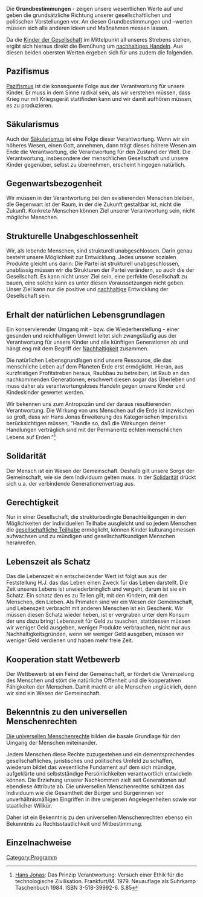 Die '''Grundbestimmungen''' - zeigen unsere wesentlichen Werte auf und geben die grundsätzliche Richtung unserer gesellschaftlichen und politischen Vorstellungen vor. An diesen Grundbestimmungen und -werten müssen sich alle anderen Ideen und Maßnahmen messen lassen.

Da die [[Kinder der Gesellschaft]] im Mittelpunkt all unseres Strebens stehen, ergibt sich hieraus direkt die Bemühung um [[Nachhaltigkeit|nachhaltiges Handeln]]. Aus diesen beiden obersten Werten ergeben sich für uns zudem die folgenden.


== Pazifismus ==
[[Pazifismus]] ist die konsequente Folge aus der Verantwortung für unsere Kinder. Er muss in dem Sinne radikal sein, als wir verstehen müssen, dass Krieg nur mit Kriegsgerät stattfinden kann und wir damit aufhören müssen, es zu produzieren.

== Säkularismus == 
Auch der [[Säkularismus]] ist eine Folge dieser Verantwortung. Wenn wir ein höheres Wesen, einen Gott, annehmen, dann trägt dieses höhere Wesen am Ende die Verantwortung, die Verantwortung für den Zustand der Welt. Die Verantwortung, insbesondere der menschlichen Gesellschaft und unsere Kinder gegenüber, selbst zu übernehmen, erscheint hingegen natürlich.

== Gegenwartsbezogenheit ==
Wir müssen in der Verantwortung bei den existierenden Menschen bleiben, die Gegenwart ist der Raum, in der die Zukunft gestaltbar ist, nicht die Zukunft. Konkrete Menschen können Ziel unserer Verantwortung sein, nicht mögliche Menschen.

== Strukturelle Unabgeschlossenheit ==
Wir, als lebende Menschen, sind strukturell unabgeschlossen. Darin genau besteht unsere Möglichkeit zur Entwicklung. Jedes unserer sozialen Produkte gleicht uns darin: Die Partei ist strukturell unabgeschlossen, unablässig müssen wir die Strukturen der Partei verändern, so auch die der Gesellschaft. Es kann nicht unser Ziel sein, eine perfekte Gesellschaft zu bauen, eine solche kann es unter diesen Voraussetzungen nicht geben. Unser Ziel kann nur die positive und [[Nachhaltigkeit|nachhaltige]] Entwicklung der Gesellschaft sein. 

== Erhalt der natürlichen Lebensgrundlagen ==
Ein konservierender Umgang mit - bzw. die Wiederherstellung - einer gesunden und reichhaltigen Umwelt leitet sich zwangsläufig aus der Verantwortung für unsere Kinder und alle künftigen Generationen ab und hängt eng mit dem Begriff der [[Nachhaltigkeit]] zusammen.

Die natürlichen Lebensgrundlagen sind unsere Ressource, die das menschliche Leben auf dem Planeten Erde erst ermöglicht. Hieran, aus kurzfristigen Profitstreben heraus, Raubbau zu betreiben, ist Raub an den nachkommenden Generationen, erschwert diesen sogar das Überleben und muss daher als verantwortungsloses Handeln gegen unsere Kinder und Kindeskinder gewertet werden. 

Wir bekennen uns zum Antropozän und der daraus resultierenden Verantwortung. Die  Wirkung von uns Menschen auf die Erde ist inzwischen so groß, dass wir Hans Jonas Erweiterung des Kategorischen Imperativs berücksichtigen müssen, "Handle so, daß die Wirkungen deiner Handlungen verträglich sind mit der Permanentz echten menschlichen Lebens auf Erden."<ref>[https://de.wikipedia.org/wiki/Hans_Jonas Hans Jonas]: Das Prinzip Verantwortung: Versuch einer Ethik für die technologische Zivilisation. Frankfurt/M. 1979. Neuauflage als Suhrkamp Taschenbuch 1984. ISBN 3-518-39992-6. S.85</ref> 

== Solidarität ==
Der Mensch ist ein Wesen der Gemeinschaft. Deshalb gilt unsere Sorge der Gemeinschaft, wie sie dem Individuum gelten muss. In der [[Solidarität]] drückt sich u.a. der verbindende Generationenvertrag aus.

== Gerechtigkeit ==
Nur in einer Gesellschaft, die strukturbedingte Benachteiligungen in den Möglichkeiten der individuellen Teilhabe ausgleicht und so jedem Menschen die [[gesellschaftliche Teilhabe]] ermöglicht, können Kinder kulturangemessen aufwachsen und zu mündigen und gesellschaftkundigen Menschen heranreifen.

== Lebenszeit als Schatz ==
Das die Lebenszeit ein entscheidender Wert ist folgt aus aus der Feststellung H.J. das das Leben einen Zweck für das Leben darstellt. Die Zeit unseres Lebens ist unwiederbringlich und vergeht, darum ist sie ein Schatz. Ein schatz den es zu Teilen gilt, mit den Kindern, mit den Menschen, den Lieben. Als Primaten  sind wir ein Wesen der Gemeinschaft, und Lebenszeit verbracht mit anderen Menschen ist ein Geschenk. Wir müssen diesen Schatz wieder heben, ist er vergraben unter dem Konsum der uns dazu bringt Lebenszeit für Geld zu tauschen, stattdessen müssen wir weniger Geld ausgeben, weniger Produkte verbrauchen, nicht nur aus Nachhaltigkeitsgründen, wenn wir weniger Geld ausgeben, müssen wir weniger Geld verdienen und haben mehr freie Zeit.

== Kooperation statt Wetbewerb ==
Der Wettbewerb ist ein Feind der Gemeinschaft, er fördert die Vereinzelung des Menschen und stört die natürliche Offenheit und die kooperativen Fähigkeiten der Menschen. Damit macht er alle Menschen unglücklich, denn wir sind ein Wesen der Gemeinschaft. 

== Bekenntnis zu den universellen Menschenrechten ==
[http://www.ohchr.org/EN/UDHR/Documents/UDHR_Translations/ger.pdf Die universellen Menschenrechte] bilden die basale Grundlage für den Umgang der Menschen miteinander. 

Jedem Menschen diese Rechte zuzugestehen und ein dementsprechendes gesellschaftliches, juristisches und politisches Umfeld zu schaffen, wiederum bildet das wesentliche Fundament auf dem sich mündige, aufgeklärte und selbstständige Persönlichkeiten verantwortlich entwickeln können. Die Erziehung unserer Nachkommen zielt seit Generationen auf ebendiese Attribute ab. Die universellen Menschenrechte schützen das Individuum wie die Gesamtheit der Bürger und Bürgerinnen vor unverhältnismäßigen Eingriffen in ihre ureigenen Angelegenheiten sowie vor staatlicher Willkür. 

Daher ist ein Bekenntnis zu den universellen Menschenrechten ebenso ein Bekenntnis zu Rechtsstaatlichkeit und Mitbestimmung.

== Einzelnachweise ==
<references />

[[Category:Programm]]